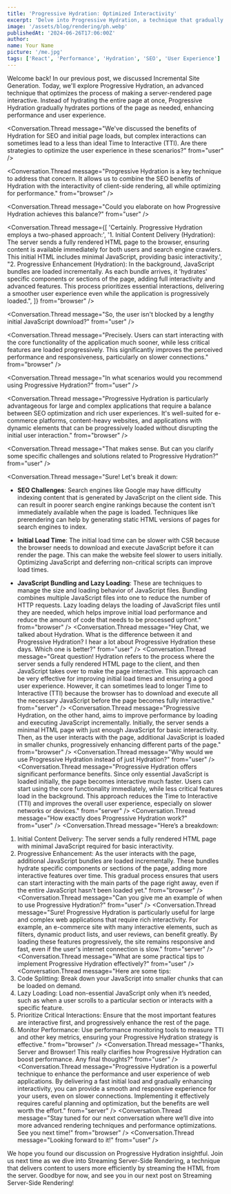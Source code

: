 ```yaml
---
title: 'Progressive Hydration: Optimized Interactivity'
excerpt: 'Delve into Progressive Hydration, a technique that gradually hydrates portions of the page for improved performance.'
image: '/assets/blog/rendering/ph.webp'
publishedAt: '2024-06-26T17:06:00Z'
author:
name: Your Name
picture: '/me.jpg'
tags: ['React', 'Performance', 'Hydration', 'SEO', 'User Experience']
---
```


Welcome back! In our previous post, we discussed Incremental Site Generation. Today, we'll explore Progressive Hydration, an advanced technique that optimizes the process of making a server-rendered page interactive. Instead of hydrating the entire page at once, Progressive Hydration gradually hydrates portions of the page as needed, enhancing performance and user experience.

<Conversation>
  <Conversation.Thread
    message="Hey chat, remember we talked about using Hydration to make our website faster and more interactive?"
    from="user"
  />
  <Conversation.Thread
    message="Yeah, that's right! But even with Hydration, sometimes it takes a bit too long for the page to become fully usable, especially with all the interactive features we want."
    from="browser"
  />
  <Conversation.Thread
    message="Exactly! It's a bit of a trade-off, but I've been looking into a technique called Progressive Hydration. It could help us get the best of both worlds – fast load times and quick interactivity."
    from="user"
  />
  <Conversation.Thread
    message="That sounds interesting, how does it work?"
    from="browser"
  />
  <Conversation.Thread
    message="Well, it's basically a two-step process. First, the server sends a fully rendered page just like with regular Hydration. But this initial page only has the bare minimum JavaScript needed for basic interactions."
    from="user"
  />
  <Conversation.Thread
    message="Okay, so the page loads quickly for users and search engines, but it's not fully interactive yet?"
    from="browser"
  />
  <Conversation.Thread
    message="Right. But then, in the background, the rest of the JavaScript starts loading in smaller chunks. As each chunk arrives, it adds more interactive features to different parts of the page. The cool thing is, this happens gradually, so users can start using the main parts of the page right away."
    from="user"
  />
  <Conversation.Thread
    message="So it's like the page is getting 'upgraded' as you use it?"
    from="browser"
  />
  <Conversation.Thread
    message="Exactly! And this way, even if the internet is slow, people won't have to wait forever for the page to become interactive."
    from="user"
  />
  <Conversation.Thread
    message="That makes sense. But when would we want to use this Progressive Hydration thing?"
    from="browser"
  />
  <Conversation.Thread
    message="It's perfect for websites that are big and complex, like online stores or news sites, especially if they have a lot of interactive parts that we can load piece by piece. It's all about balancing SEO and user experience, and Progressive Hydration seems like a great way to do that."
    from="user"
  />

<Conversation.Thread
  message="We've discussed the benefits of Hydration for SEO and initial page loads, but complex interactions can sometimes lead to a less than ideal Time to Interactive (TTI). Are there strategies to optimize the user experience in these scenarios?"
  from="user"
/>

<Conversation.Thread
  message="Progressive Hydration is a key technique to address that concern. It allows us to combine the SEO benefits of Hydration with the interactivity of client-side rendering, all while optimizing for performance."
  from="browser"
/>

<Conversation.Thread
  message="Could you elaborate on how Progressive Hydration achieves this balance?"
  from="user"
/>

<Conversation.Thread
  message={[
    'Certainly. Progressive Hydration employs a two-phased approach:',
    '1. Initial Content Delivery (Hydration): The server sends a fully rendered HTML page to the browser, ensuring content is available immediately for both users and search engine crawlers. This initial HTML includes minimal JavaScript, providing basic interactivity.',
    "2. Progressive Enhancement (Hydration): In the background, JavaScript bundles are loaded incrementally. As each bundle arrives, it 'hydrates' specific components or sections of the page, adding full interactivity and advanced features. This process prioritizes essential interactions, delivering a smoother user experience even while the application is progressively loaded.",
  ]}
  from="browser"
/>

<Conversation.Thread
  message="So, the user isn't blocked by a lengthy initial JavaScript download?"
  from="user"
/>

<Conversation.Thread
  message="Precisely. Users can start interacting with the core functionality of the application much sooner, while less critical features are loaded progressively. This significantly improves the perceived performance and responsiveness, particularly on slower connections."
  from="browser"
/>

<Conversation.Thread
  message="In what scenarios would you recommend using Progressive Hydration?"
  from="user"
/>

<Conversation.Thread
  message="Progressive Hydration is particularly advantageous for large and complex applications that require a balance between SEO optimization and rich user experiences. It's well-suited for e-commerce platforms, content-heavy websites, and applications with dynamic elements that can be progressively loaded without disrupting the initial user interaction."
  from="browser"
/>

<Conversation.Thread
  message="That makes sense. But can you clarify some specific challenges and solutions related to Progressive Hydration?"
  from="user"
/>

  <Conversation.Thread
    message="Sure! Let's break it down:

- **SEO Challenges**: Search engines like Google may have difficulty indexing content that is generated by JavaScript on the client side. This can result in poorer search engine rankings because the content isn't immediately available when the page is loaded. Techniques like prerendering can help by generating static HTML versions of pages for search engines to index.

- **Initial Load Time**: The initial load time can be slower with CSR because the browser needs to download and execute JavaScript before it can render the page. This can make the website feel slower to users initially. Optimizing JavaScript and deferring non-critical scripts can improve load times.

- **JavaScript Bundling and Lazy Loading**: These are techniques to manage the size and loading behavior of JavaScript files. Bundling combines multiple JavaScript files into one to reduce the number of HTTP requests. Lazy loading delays the loading of JavaScript files until they are needed, which helps improve initial load performance and reduce the amount of code that needs to be processed upfront."
  from="browser"
  />
  </Conversation>
  <Conversation>
  <Conversation.Thread
  message="Hey Chat, we talked about Hydration. What is the difference between it and Progressive Hydration? I hear a lot about Progressive Hydration these days. Which one is better?"
  from="user"
  />
    <Conversation.Thread
  message="Great question! Hydration refers to the process where the server sends a fully rendered HTML page to the client, and then JavaScript takes over to make the page interactive. This approach can be very effective for improving initial load times and ensuring a good user experience. However, it can sometimes lead to longer Time to Interactive (TTI) because the browser has to download and execute all the necessary JavaScript before the page becomes fully interactive."
  from="server"
/>
<Conversation.Thread
  message="Progressive Hydration, on the other hand, aims to improve performance by loading and executing JavaScript incrementally. Initially, the server sends a minimal HTML page with just enough JavaScript for basic interactivity. Then, as the user interacts with the page, additional JavaScript is loaded in smaller chunks, progressively enhancing different parts of the page."
  from="browser"
/>
<Conversation.Thread
  message="Why would we use Progressive Hydration instead of just Hydration?"
  from="user"
/>
<Conversation.Thread
  message="Progressive Hydration offers significant performance benefits. Since only essential JavaScript is loaded initially, the page becomes interactive much faster. Users can start using the core functionality immediately, while less critical features load in the background. This approach reduces the Time to Interactive (TTI) and improves the overall user experience, especially on slower networks or devices."
  from="server"
/>
<Conversation.Thread
  message="How exactly does Progressive Hydration work?"
  from="user"
/>
<Conversation.Thread
  message="Here’s a breakdown:

1. Initial Content Delivery: The server sends a fully rendered HTML page with minimal JavaScript required for basic interactivity.
2. Progressive Enhancement: As the user interacts with the page, additional JavaScript bundles are loaded incrementally. These bundles hydrate specific components or sections of the page, adding more interactive features over time. This gradual process ensures that users can start interacting with the main parts of the page right away, even if the entire JavaScript hasn't been loaded yet."
   from="browser"
   />
   <Conversation.Thread
   message="Can you give me an example of when to use Progressive Hydration?"
   from="user"
   />
      <Conversation.Thread
   message="Sure! Progressive Hydration is particularly useful for large and complex web applications that require rich interactivity. For example, an e-commerce site with many interactive elements, such as filters, dynamic product lists, and user reviews, can benefit greatly. By loading these features progressively, the site remains responsive and fast, even if the user's internet connection is slow."
   from="server"
   />
   <Conversation.Thread
   message="What are some practical tips to implement Progressive Hydration effectively?"
   from="user"
   />
    <Conversation.Thread
message="Here are some tips:
3. Code Splitting: Break down your JavaScript into smaller chunks that can be loaded on demand.
4. Lazy Loading: Load non-essential JavaScript only when it’s needed, such as when a user scrolls to a particular section or interacts with a specific feature.
5. Prioritize Critical Interactions: Ensure that the most important features are interactive first, and progressively enhance the rest of the page.
6. Monitor Performance: Use performance monitoring tools to measure TTI and other key metrics, ensuring your Progressive Hydration strategy is effective."
   from="browser"
   />
   <Conversation.Thread
   message="Thanks, Server and Browser! This really clarifies how Progressive Hydration can boost performance. Any final thoughts?"
   from="user"
   />
      <Conversation.Thread
   message="Progressive Hydration is a powerful technique to enhance the performance and user experience of web applications. By delivering a fast initial load and gradually enhancing interactivity, you can provide a smooth and responsive experience for your users, even on slower connections. Implementing it effectively requires careful planning and optimization, but the benefits are well worth the effort."
   from="server"
   />
   <Conversation.Thread
message="Stay tuned for our next conversation where we’ll dive into more advanced rendering techniques and performance optimizations. See you next time!"
from="browser"
/>
<Conversation.Thread
message="Looking forward to it!"
from="user"
/>
</Conversation>

We hope you found our discussion on Progressive Hydration insightful. Join us next time as we dive into Streaming Server-Side Rendering, a technique that delivers content to users more efficiently by streaming the HTML from the server. Goodbye for now, and see you in our next post on Streaming Server-Side Rendering!
